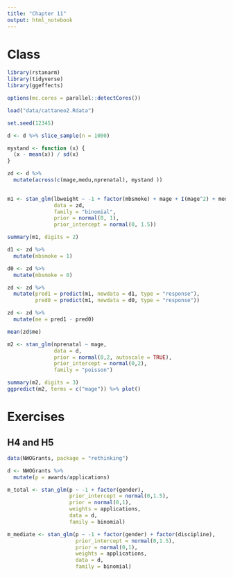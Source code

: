 ```yaml
---
title: "Chapter 11"
output: html_notebook
---
```


# Class

```r
library(rstanarm)
library(tidyverse)
library(ggeffects)

options(mc.cores = parallel::detectCores())

```

``` r

load("data/cattaneo2.Rdata")

set.seed(12345)

d <- d %>% slice_sample(n = 1000)

mystand <- function (x) {
  (x - mean(x)) / sd(x)
}

zd <- d %>% 
  mutate(across(c(mage,medu,nprenatal), mystand ))
 
```

```r
m1 <- stan_glm(lbweight ~ -1 + factor(mbsmoke) + mage + I(mage^2) + medu + nprenatal,
               data = zd,
               family = "binomial",
               prior = normal(0, 1),
               prior_intercept = normal(0, 1.5))

summary(m1, digits = 2)

```

```r
d1 <- zd %>% 
  mutate(mbsmoke = 1)

d0 <- zd %>% 
  mutate(mbsmoke = 0)

zd <- zd %>% 
  mutate(pred1 = predict(m1, newdata = d1, type = "response"),
         pred0 = predict(m1, newdata = d0, type = "response"))

zd <- zd %>% 
  mutate(me = pred1 - pred0)

mean(zd$me)

```


```r
m2 <- stan_glm(nprenatal ~ mage,
               data = d,
               prior = normal(0,2, autoscale = TRUE),
               prior_intercept = normal(0,2),
               family = "poisson")

summary(m2, digits = 3)
ggpredict(m2, terms = c("mage")) %>% plot()

```

# Exercises

## H4 and H5

```r
data(NWOGrants, package = "rethinking")

d <- NWOGrants %>% 
  mutate(p = awards/applications)

m_total <- stan_glm(p ~ -1 + factor(gender),
                    prior_intercept = normal(0,1.5),
                    prior = normal(0,1),
                    weights = applications,
                    data = d,
                    family = binomial)

m_mediate <- stan_glm(p ~ -1 + factor(gender) + factor(discipline),
                      prior_intercept = normal(0,1.5),
                      prior = normal(0,1),
                      weights = applications,
                      data = d,
                      family = binomial)


```

